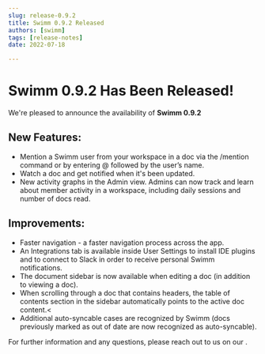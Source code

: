 ```yaml
---
slug: release-0.9.2
title: Swimm 0.9.2 Released
authors: [swimm] 
tags: [release-notes]
date: 2022-07-18

---
```


# Swimm 0.9.2 Has Been Released!

We're pleased to announce the availability of **Swimm 0.9.2**<SwimmMoji text="release"/>

<SwimmReleaseBlogPost version="0.9.2" />

<SwimmReleaseVideo version="0.9.2" />

## New Features:
- Mention a Swimm user from your workspace in a doc via the /mention command or by entering @ followed by the user’s name.
- Watch a doc and get notified when it's been updated.
- New activity graphs in the Admin view. Admins can now track and learn about member activity in a workspace, including daily sessions and number of docs read. 

## Improvements:
- Faster navigation - a faster navigation process across the app.
- An Integrations tab is available inside User Settings to install IDE plugins and to connect to Slack in order to receive personal Swimm notifications.
- The document sidebar is now available when editing a doc (in addition to viewing a doc).
- When scrolling through a doc that contains headers, the table of contents section in the sidebar automatically points to the active doc content.<
- Additional auto-syncable cases are recognized by Swimm (docs previously marked as out of date are now recognized as auto-syncable).

For further information and any questions, please reach out to us on our <SwimmLink target="slack" />. 

<SwimmReleaseTweet version="0.9.2" />
